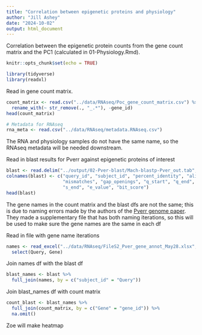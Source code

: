 ```yaml
---
title: "Correlation between epigenetic proteins and physiology"
author: "Jill Ashey"
date: "2024-10-02"
output: html_document
---
```


Correlation between the epigenetic protein counts from the gene count matrix and the PC1 (calculated in 01-Physiology.Rmd). 

```r
knitr::opts_chunk$set(echo = TRUE)

library(tidyverse)
library(readxl)
```

Read in gene count matrix. 
```r
count_matrix <- read.csv("../data/RNAseq/Poc_gene_count_matrix.csv") %>%
  rename_with(~ str_remove(., "_.*"), -gene_id)
head(count_matrix)

# Metadata for RNAseq
rna_meta <- read.csv("../data/RNAseq/metadata.RNAseq.csv")
```
The RNA and physiology samples do not have the same name, so the RNAseq metadata will be needed downstream. 

Read in blast results for Pverr against epigenetic proteins of interest 
```r
blast <- read.delim("../output/02-Pver-blast/Mach-blastp-Pver_out.tab", sep = "", header = F)
colnames(blast) <- c("query_id", "subject_id", "percent_identity", "alignment_length", 
                     "mismatches", "gap_openings", "q_start", "q_end", "s_start", 
                     "s_end", "e_value", "bit_score")
head(blast)
```

The gene names in the count matrix and the blast dfs are not the same; this is due to naming errors made by the authors of the [Pverr genome paper](https://academic.oup.com/gbe/article/12/10/1911/5898631?login=false#supplementary-data). They made a supplementary file that has both naming iterations, so this will be used to make sure the gene names are the same in each df 

Read in file with gene name iterations 
```r
names <- read_excel("../data/RNAseq/FileS2_Pver_gene_annot_May28.xlsx", skip = 4) %>%
  select(Query, Gene)
```

Join names df with the blast df 
```r
blast_names <- blast %>%
  full_join(names, by = c("subject_id" = "Query"))
```

Join blast_names df with count matrix 
```r
count_blast <- blast_names %>%
  full_join(count_matrix, by = c("Gene" = "gene_id")) %>%
  na.omit()
```

Zoe will make heatmap 





